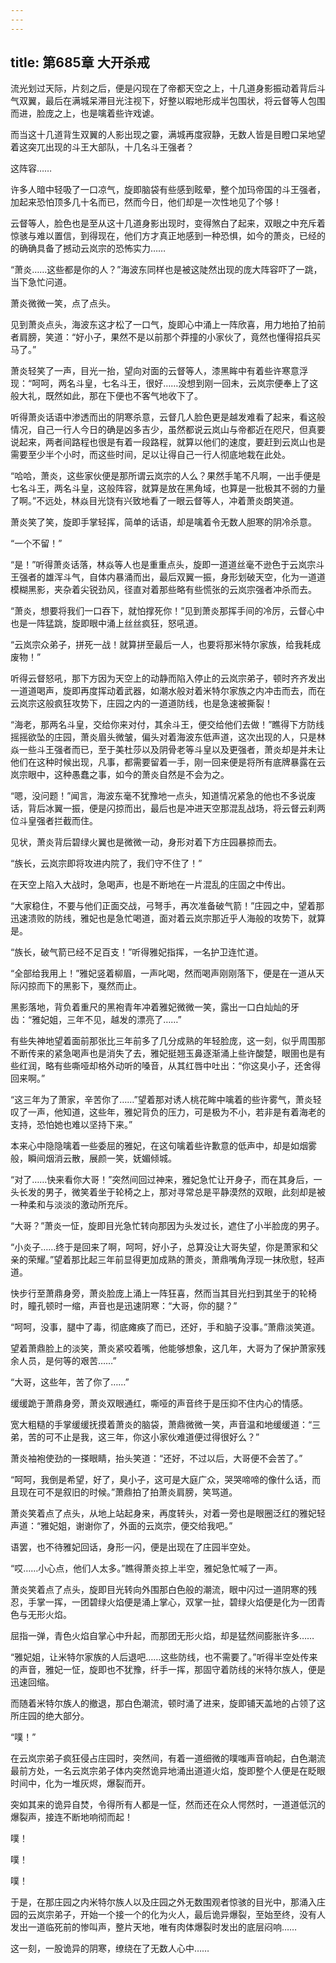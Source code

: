 ```yaml
---
---
---
```

title: 第685章 大开杀戒
---



流光划过天际，片刻之后，便是闪现在了帝都天空之上，十几道身影振动着背后斗气双翼，最后在满城呆滞目光注视下，好整以暇地形成半包围状，将云督等人包围而进，脸庞之上，也是噙着些许戏谑。

而当这十几道背生双翼的人影出现之霎，满城再度寂静，无数人皆是目瞪口呆地望着这突兀出现的斗王大部队，十几名斗王强者？

这阵容……

许多人暗中轻吸了一口凉气，旋即脑袋有些感到眩晕，整个加玛帝国的斗王强者，加起来恐怕顶多几十名而已，然而今日，他们却是一次性地见了个够！

云督等人，脸色也是至从这十几道身影出现时，变得煞白了起来，双眼之中充斥着惊骇与难以置信，到得现在，他们方才真正地感到一种恐惧，如今的萧炎，已经的的确确具备了撼动云岚宗的恐怖实力……

“萧炎……这些都是你的人？”海波东同样也是被这陡然出现的庞大阵容吓了一跳，当下急忙问道。

萧炎微微一笑，点了点头。

见到萧炎点头，海波东这才松了一口气，旋即心中涌上一阵欣喜，用力地拍了拍前者肩膀，笑道：“好小子，果然不是以前那个莽撞的小家伙了，竟然也懂得招兵买马了。”

萧炎轻笑了一声，目光一抬，望向对面的云督等人，漆黑眸中有着些许寒意浮现：“呵呵，两名斗皇，七名斗王，很好……没想到刚一回未，云岚宗便奉上了这般大礼，既然如此，那在下便也不客气地收下了。

听得萧炎话语中渗透而出的阴寒杀意，云督几人脸色更是越发难看了起来，看这般情况，自己一行人今日的确是凶多吉少，虽然都说云岚山与帝都近在咫尺，但真要说起来，两者间路程也很是有着一段路程，就算以他们的速度，要赶到云岚山也是需要至少半个小时，而这些时间，足以让得自己一行人彻底地栽在此处。

“哈哈，萧炎，这些家伙便是那所谓云岚宗的人么？果然手笔不凡啊，一出手便是七名斗王，两名斗皇，这般阵容，就算是放在黑角域，也算是一批极其不弱的力量了啊。”不远处，林焱目光饶有兴致地看了一眼云督等人，冲着萧炎朗笑道。

萧炎笑了笑，旋即手掌轻挥，简单的话语，却是噙着令无数人胆寒的阴冷杀意。

“一个不留！”

“是！”听得萧炎话落，林焱等人也是重重点头，旋即一道道丝毫不逊色于云岚宗斗王强者的雄浑斗气，自体内暴涌而出，最后双翼一振，身形划破天空，化为一道道模糊黑影，夹杂着尖锐劲风，径直对着那些略有些慌张的云岚宗强者冲杀而去。

“萧炎，想要将我们一口吞下，就怕撑死你！”见到萧炎那挥手间的冷厉，云督心中也是一阵猛跳，旋即眼中涌上丝丝疯狂，怒吼道。

“云岚宗众弟子，拼死一战！就算拼至最后一人，也要将那米特尔家族，给我耗成废物！”

听得云督怒吼，那下方因为天空上的动静而陷入停止的云岚宗弟子，顿时齐齐发出一道道喝声，旋即再度挥动着武器，如潮水般对着米特尔家族之内冲击而去，而在云岚宗这般疯狂攻势下，庄园之内的一道道防线，也是急速被撕裂！

“海老，那两名斗皇，交给你来对付，其余斗王，便交给他们去做！”瞧得下方防线摇摇欲坠的庄园，萧炎眉头微皱，偏头对着海波东低声道，这次出现的人，只是林焱一些斗王强者而已，至于美杜莎以及阴骨老等斗皇以及更强者，萧炎却是并未让他们在这种时候出现，凡事，都需要留着一手，刚一回来便是将所有底牌暴露在云岚宗眼中，这种愚蠢之事，如今的萧炎自然是不会为之。

“嗯，没问题！”闻言，海波东毫不犹豫地一点头，知道情况紧急的他也不多说废话，背后冰翼一振，便是闪掠而出，最后也是冲进天空那混乱战场，将云督云刹两位斗皇强者拦截而住。

见状，萧炎背后碧绿火翼也是微微一动，身形对着下方庄园暴掠而去。

“族长，云岚宗即将攻进内院了，我们守不住了！”

在天空上陷入大战时，急喝声，也是不断地在一片混乱的庄固之中传出。

“大家稳住，不要与他们正面交战，弓弩手，再次准备破气箭！”庄园之中，望着那迅速溃败的防线，雅妃也是急忙喝道，面对着云岚宗那近乎人海般的攻势下，就算是。

“族长，破气箭已经不足百支！”听得雅妃指挥，一名护卫连忙道。

“全部给我用上！”雅妃竖着柳眉，一声叱喝，然而喝声刚刚落下，便是在一道从天际闪掠而下的黑影下，戛然而止。

黑影落地，背负着重尺的黑袍青年冲着雅妃微微一笑，露出一口白灿灿的牙齿：“雅妃姐，三年不见，越发的漂亮了……”

有些失神地望着面前那张比三年前多了几分成熟的年轻脸庞，这一刻，似乎周围那不断传来的紧急喝声也是消失了去，雅妃挺翘玉鼻逐渐涌上些许酸楚，眼圉也是有些红润，略有些嘶哑却格外动听的嗓音，从其红唇中吐出：“你这臭小子，还舍得回来啊。”

“这三年为了萧家，辛苦你了……”望着那对诱人桃花眸中噙着的些许雾气，萧炎轻叹了一声，他知道，这些年，雅妃背负的压力，可是极为不小，若非是有着海老的支持，恐怕她也难以坚持下来。”

本来心中隐隐噙着一些委屈的雅妃，在这句噙着些许歉意的低声中，却是如烟雾般，瞬间烟消云散，展颜一笑，妩媚倾城。

“对了……快来看你大哥！”突然间回过神来，雅妃急忙让开身子，而在其身后，一头长发的男子，微笑着坐于轮椅之上，那对寻常总是平静漠然的双眼，此刻却是被一种柔和与淡淡的激动所充斥。

“大哥？”萧炎一怔，旋即目光急忙转向那因为头发过长，遮住了小半脸庞的男子。

“小炎子……终于是回来了啊，呵呵，好小子，总算没让大哥失望，你是萧家和父亲的荣耀。”望着那比起三年前显得更加成熟的萧炎，萧鼎嘴角浮现一抹欣慰，轻声道。

快步行至萧鼎身旁，萧炎脸庞上涌上一阵狂喜，然而当其目光扫到其坐于的轮椅时，瞳孔顿时一缩，声音也是迅速阴寒：“大哥，你的腿？”

“呵呵，没事，腿中了毒，彻底瘫痪了而已，还好，手和脑子没事。”萧鼎淡笑道。

望着萧鼎脸上的淡笑，萧炎紧咬着嘴，他能够想象，这几年，大哥为了保护萧家残余人员，是何等的艰苦……”

“大哥，这些年，苦了你了……”

缓缓跪于萧鼎身旁，萧炎双眼通红，嘶哑的声音终于是压抑不住内心的情感。

宽大粗糙的手掌缓缓抚摸着萧炎的脑袋，萧鼎微微一笑，声音温和地缓缓道：“三弟，苦的可不止是我，这三年，你这小家伙难道便过得很好么？”

萧炎袖袍使劲的一搽眼睛，抬头笑道：“还好，不过以后，大哥便不会苦了。”

“呵呵，我倒是希望，好了，臭小子，这可是大庭广众，哭哭啼啼的像什么话，而且现在可不是叙旧的时候。”萧鼎拍了拍萧炎肩膀，笑骂道。

萧炎笑着点了点头，从地上站起身来，再度转头，对着一旁也是眼圈泛红的雅妃轻声道：“雅妃姐，谢谢你了，外面的云岚宗，便交给我吧。”

语罢，也不待雅妃回话，身形一闪，便是出现在了庄园半空处。

“哎……小心点，他们人太多。”瞧得萧炎掠上半空，雅妃急忙喊了一声。

萧炎笑着点了点头，旋即目光转向外围那白色般的潮流，眼中闪过一道阴寒的残忍，手掌一挥，一团碧绿火焰便是涌上掌心，双掌一扯，碧绿火焰便是化为一团青色与无形火焰。

屈指一弹，青色火焰自掌心中升起，而那团无形火焰，却是猛然间膨胀许多……

“雅妃姐，让米特尔家族的人后退吧……这些防线，也不需要了。”听得半空处传来的声音，雅妃一怔，旋即也不犹豫，纤手一挥，那固守着防线的米特尔族人，便是迅速回缩。

而随着米特尔族人的撤退，那白色潮流，顿时涌了进来，旋即铺天盖地的占领了这所庄园的绝大部分。

“噗！”

在云岚宗弟子疯狂侵占庄园时，突然间，有着一道细微的噗嗤声音响起，白色潮流最前方处，一名云岚宗弟子体内突然诡异地涌出道道火焰，旋即整个人便是在眨眼时间中，化为一堆灰烬，爆裂而开。

突如其来的诡异自焚，令得所有人都是一怔，然而还在众人愕然时，一道道低沉的爆裂声，接连不断地响彻而起！

噗！

噗！

噗！

于是，在那庄园之内米特尔族人以及庄园之外无数围观者惊骇的目光中，那涌入庄园的云岚宗弟子，开始一个接一个的化为火人，最后诡异爆裂，至始至终，没有人发出一道临死前的惨叫声，整片天地，唯有肉体爆裂时发出的底层闷响……

这一刻，一股诡异的阴寒，缭绕在了无数人心中……